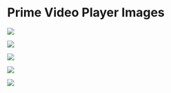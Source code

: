 # Prime Video Player Images

![](../../public/research/primevideo_player_1.png)

![](../../public/research/primevideo_player_2.png)

![](../../public/research/primevideo_player_3.png)

![](../../public/research/primevideo_player_4.png)

![](../../public/research/primevideo_player_5.png)